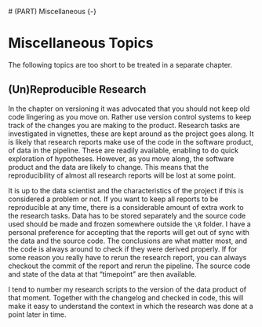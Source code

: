  # (PART) Miscellaneous {-}

# Miscellaneous Topics

The following topics are too short to be treated in a separate chapter.

## (Un)Reproducible Research

In the chapter on versioning it was advocated that you should not keep old code lingering as you move on.
Rather use version control systems to keep track of the changes you are making to the product.
Research tasks are investigated in vignettes, these are kept around as the project goes along.
It is likely that research reports make use of the code in the software product, of data in the pipeline.
These are readily available, enabling to do quick exploration of hypotheses.
However, as you move along, the software product and the data are likely to change.
This means that the reproducibility of almost all research reports will be lost at some point.

It is up to the data scientist and the characteristics of the project if this is considered a problem or not.
If you want to keep all reports to be reproducible at any time, there is a considerable amount of extra work to the research tasks.
Data has to be stored separately and the source code used should be made and frozen somewhere outside the `\R` folder.
I have a personal preference for accepting that the reports will get out of sync with the data and the source code.
The conclusions are what matter most, and the code is always around to check if they were derived properly.
If for some reason you really have to rerun the research report, you can always checkout the commit of the report and rerun the pipeline.
The source code and state of the data at that "timepoint" are then available.

I tend to number my research scripts to the version of the data product of that moment. 
Together with the changelog and checked in code, this will make it easy to understand the context in which the research was done at a point later in time.
